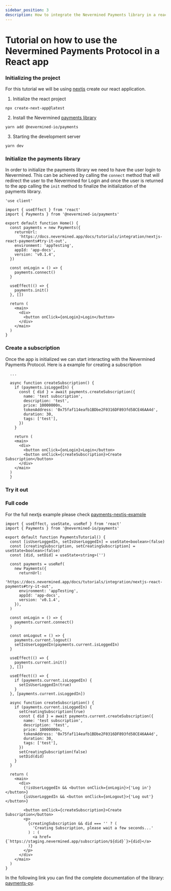 ```yaml
---
sidebar_position: 3
description: How to integrate the Nevermined Payments library in a react application
---
```



# Tutorial on how to use the Nevermined Payments Protocol in a React app

### Initializing the project

For this tutorial we will be using [nextjs](https://nextjs.org/docs/getting-started/installation)
create our react application.

1. Initialize the react project

```
npx create-next-app@latest
```

2. Install the Nevermined [payments library](https://github.com/nevermined-io/payments)

```
yarn add @nevermined-io/payments
```

3. Starting the development server

```
yarn dev
```

### Initialize the payments library

In order to initialize the payments library we need to have the user login to Nevermined. This can
be achieved by calling the `connect` method that will redirect the user to the Nevermined for Login
and once the user is returned to the app calling the `init` method to finalize the initialization of
the payments library.

```tsx title="/app/page.tsx"
'use client'

import { useEffect } from 'react'
import { Payments } from '@nevermined-io/payments'

export default function Home() {
  const payments = new Payments({
    returnUrl:
      'https://docs.nevermined.app/docs/tutorials/integration/nextjs-react-payments#try-it-out',
    environment: 'appTesting',
    appId: 'app-docs',
    version: 'v0.1.4',
  })

  const onLogin = () => {
    payments.connect()
  }

  useEffect(() => {
    payments.init()
  }, [])

  return (
    <main>
      <div>
        <button onClick={onLogin}>Login</button>
      </div>
    </main>
  )
}
```

### Create a subscription

Once the app is initialized we can start interacting with the Nevermined Payments Protocol. Here is
a example for creating a subscription

```tsx title="/app/page.tsx"
  ...

  async function createSubscription() {
    if (payments.isLoggedIn) {
      const { did } = await payments.createSubscription({
        name: 'test subscription',
        description: 'test',
        price: 10000000n,
        tokenAddress: '0x75faf114eafb1BDbe2F0316DF893fd58CE46AA4d',
        duration: 30,
        tags: ['test'],
      })
    }

    return (
    <main>
      <div>
        <button onClick={onLogin}>Login</button>
        <button onClick={createSubscription}>Create Subscription</button>
      </div>
    </main>
  )
  }
```

### Try it out

<PaymentsTutorial></PaymentsTutorial>

### Full code

For the full nextjs example please check
[payments-nextjs-example](https://github.com/nevermined-io/tutorials/tree/main/payments-nextjs-example)

```tsx title="app/page.tsx"
import { useEffect, useState, useRef } from 'react'
import { Payments } from '@nevermined-io/payments'

export default function PaymentsTutorial() {
  const [isUserLoggedIn, setIsUserLoggedIn] = useState<boolean>(false)
  const [creatingSubscription, setCreatingSubscription] = useState<boolean>(false)
  const [did, setDid] = useState<string>('')

  const payments = useRef(
    new Payments({
      returnUrl:
        'https://docs.nevermined.app/docs/tutorials/integration/nextjs-react-payments#try-it-out',
      environment: 'appTesting',
      appId: 'app-docs',
      version: 'v0.1.4',
    }),
  )

  const onLogin = () => {
    payments.current.connect()
  }

  const onLogout = () => {
    payments.current.logout()
    setIsUserLoggedIn(payments.current.isLoggedIn)
  }

  useEffect(() => {
    payments.current.init()
  }, [])

  useEffect(() => {
    if (payments.current.isLoggedIn) {
      setIsUserLoggedIn(true)
    }
  }, [payments.current.isLoggedIn])

  async function createSubscription() {
    if (payments.current.isLoggedIn) {
      setCreatingSubscription(true)
      const { did } = await payments.current.createSubscription({
        name: 'test subscription',
        description: 'test',
        price: 10000000n,
        tokenAddress: '0x75faf114eafb1BDbe2F0316DF893fd58CE46AA4d',
        duration: 30,
        tags: ['test'],
      })
      setCreatingSubscription(false)
      setDid(did)
    }
  }

  return (
    <main>
      <div>
        {!isUserLoggedIn && <button onClick={onLogin}>{'Log in'}</button>}
        {isUserLoggedIn && <button onClick={onLogout}>{'Log out'}</button>}

        <button onClick={createSubscription}>Create Subscription</button>
        <p>
          {creatingSubscription && did === '' ? (
            'Creating Subscription, please wait a few seconds...'
          ) : (
            <a href={`https://staging.nevermined.app/subscription/${did}`}>{did}</a>
          )}
        </p>
      </div>
    </main>
  )
}
```


In the following link you can find the complete documentation of the library: [payments-py](https://nevermined-io.github.io/payments/). 
